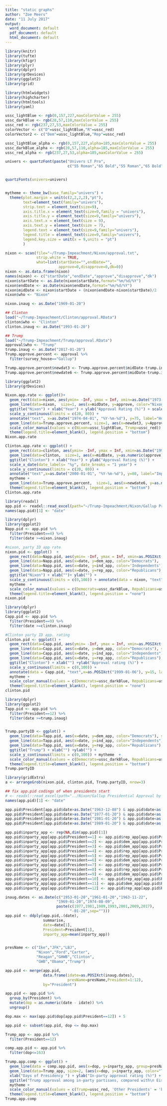 ```yaml
---
title: "static graphs"
author: "Zoe Meers"
date: "11 July 2017"
output:
  word_document: default
  pdf_document: default
  html_document: default
---
```



```r
library(knitr)
library(tufte)
library(kfigr)
library(plyr)
library(dplyr)
library(grDevices)
library(ggplot2)
library(grid)

library(htmlwidgets)
library(highcharter)
library(htmltools)
library(yaml)

ussc_lightBlue <- rgb(0,157,227,maxColorValue = 255)
ussc_darkBlue <- rgb(28,57,110,maxColorValue = 255)
ussc_red <- rgb(237,27,53,maxColorValue = 255)
colorVector <- c("D"=ussc_lightBlue,"R"=ussc_red)
colorVector2 <- c("Dem"=ussc_lightBlue,"Rep"=ussc_red)

ussc_lightBlue_alpha <- rgb(0,157,227,alpha=185,maxColorValue = 255)
ussc_darkBlue_alpha <- rgb(28,57,110,alpha=185,maxColorValue = 255)
ussc_red_alpha <- rgb(237,27,53,alpha=185,maxColorValue = 255)

univers <- quartzFont(paste("Univers LT Pro",
                            c("55 Roman","65 Bold","55 Roman","65 Bold")))


quartzFonts(univers=univers)


mytheme <- theme_bw(base_family="univers") + 
  theme(plot.margin = unit(c(2,2,2,2),"pt"),
        text=element_text(family="univers"),
        strip.text = element_text(size=9),
        axis.title.x = element_text(size=9,family = "univers"),
        axis.title.y = element_text(size=9,family="univers"),
        axis.text.x = element_text(size = 9),
        axis.text.y = element_text(size = 7),
        legend.text = element_text(size=9,family="univers"),
        legend.title = element_text(size=9,family="univers"),
        legend.key.size = unit(x = 9,units = "pt")
        )
```

```r
nixon <- scan(file="~/Trump-Impeachment/Nixon/approval.txt",
              strip.white = TRUE,
              what=list(startDate="",endDate="",
                        approve=0,disapprove=0,dk=0))
nixon <- as.data.frame(nixon)
names(nixon) <- c("startDate","endDate","approve","disapprove","dk")
nixon$startDate <- as.Date(nixon$startDate,format="%m/%d/%Y")
nixon$endDate <- as.Date(nixon$endDate,format="%m/%d/%Y")
nixon$midDate <- nixon$startDate + (nixon$endDate-nixon$startDate)/2
nixon$who <- "Nixon"

nixon.inaug <- as.Date("1969-01-20")

## Clinton
load("~/Trump-Impeachment/Clinton/approval.RData")
clinton$who <- "Clinton"
clinton.inaug <- as.Date("1993-01-20")

## Trump
load("~/Trump-Impeachment/Trump/approval.RData")
approval$who <- "Trump"
trump.inaug <- as.Date("2017-01-20")
Trump.approve.percent <- approval %>%
  filter(survey_house=="Gallup")

Trump.approve.percent$newdat3 <- Trump.approve.percent$midDate-trump.inaug+nixon.inaug
Trump.approve.percent$newdate6 <- Trump.approve.percent$midDate-trump.inaug+clinton.inaug

```




```r
library(ggplot2)
library(grDevices)

Nixon.app.rate <- ggplot()+ 
  geom_rect(data=nixon, aes(ymin= -Inf, ymax = Inf, xmin=as.Date("1973-10-30", "%Y-%m-%d"), xmax=as.Date("1974-07-30", "%Y-%m-%d")), fill='#FF9999', alpha=0.008) + 
  geom_line(data=nixon,  size=1, aes(x=midDate, y=approve, color="Nixon")) + 
  ggtitle("Nixon") + xlab("Year") + ylab("Approval Rating (%)") + scale_x_date(date_labels= "%y", date_breaks = "1 year")  + 
  scale_y_continuous(limits = c(20, 80)) +  
  annotate("text", x=as.Date("1974-04-01", "%Y-%m-%d"), y=75, label="House Judiciary Committee\n investigation and hearings", size=2.3) + 
  geom_line(data=Trump.approve.percent, size=1, aes(x=newdat3, y=Approve, color = "Trump"))+
  scale_color_manual(values = c(Nixon=ussc_lightBlue, Trump=ussc_red)) + mytheme + 
  theme(legend.title=element_blank(), legend.position = "bottom") 
Nixon.app.rate

```
```r
Clinton.app.rate <- ggplot() + 
  geom_rect(data=clinton, aes(ymin= -Inf, ymax = Inf, xmin=as.Date("1998-09-09", "%Y-%m-%d"), xmax=as.Date("1999-02-12", "%Y-%m-%d")), fill='#FF9999', alpha=0.008) + 
  geom_line(data=clinton,  size=1, aes(x=midDate, y=as.numeric(approve), color="Clinton")) + 
  ggtitle("Clinton") + xlab("Year") + ylab("Approval Rating (%)") +  
  scale_x_date(date_labels= "%y", date_breaks = "1 year") + 
  scale_y_continuous(limits = c(20, 80)) + 
  annotate("text",x=as.Date("2000-01-01", "%Y-%m-%d"), y=80, label="Impeachment deliberation\n and Senate trial", size=2.5) + 
  mytheme + 
  geom_line(data=Trump.approve.percent,  size=1, aes(x=newdate6, y=as.numeric(Approve), color="Trump")) + scale_color_manual(values = c(Clinton=ussc_lightBlue, Trump=ussc_red)) + 
  theme(legend.title=element_blank(), legend.position = "bottom")
Clinton.app.rate
```




```r
library(readxl)
app.pid <- readxl::read_excel(path="~/Trump-Impeachment/Nixon/Gallup Presidential Approval by Party ID, 1953-2017.xls")
names(app.pid)[1] <- "date"

```

```r
library(dplyr)
library(ggplot2)
Napp.pid <- app.pid %>%
  filter(President==4) %>%
  filter(date >=nixon.inaug)

```


```r
#nixon, party ID app rate
nixon.pid <- ggplot()  +  
  geom_rect(data=Napp.pid, aes(ymin= -Inf, ymax = Inf, xmin=as.POSIXct("1973-10-30"), xmax=as.POSIXct("1974-07-30")), fill="#FF9999", alpha=0.008) + 
  geom_line(data=Napp.pid, aes(x=date, y=dem_app, color="Democrats"),  size=1) + 
  geom_line(data=Napp.pid, aes(x=date, y=ind_app, color='Independents'), size=1) + 
  geom_line(data=Napp.pid, aes(x=date, y=rep_app, color="Republicans"), size=1) + 
  ggtitle("Nixon") + xlab("")+ ylab("") + 
  scale_y_continuous(limits = c(0,100)) + annotate(data = nixon, "text", x=as.POSIXct("1974-03-06 UTC"), y=95, label="House Judiciary Committee\n investigation and hearings", size=2.5) + 
  mytheme  + 
  scale_color_manual(values = c(Democrats=ussc_darkBlue, Republicans=ussc_red, Independents ='black')) + 
  theme(legend.title=element_blank(), legend.position = "none")
nixon.pid
```


```r
library(dplyr)
library(ggplot2)
Capp.pid <- app.pid %>%
  filter(President==9) %>%
  filter(date >=clinton.inaug)

#Clinton party ID app. rating
clinton.pid <- ggplot() + 
  geom_rect(data=Capp.pid, aes(ymin= -Inf, ymax = Inf, xmin=as.POSIXct("1998-08-09"), xmax=as.POSIXct("1999-01-06")), fill="#FF9999", alpha=0.008) +
  geom_line(data=Capp.pid, aes(x=date, y=dem_app, color="Democrats"), size=1) + 
  geom_line(data=Capp.pid, aes(x=date, y=ind_app, color="Independents"), size=1) + 
  geom_line(data=Capp.pid, aes(x=date, y=rep_app, color="Republicans"), size=1) + 
  ggtitle("Clinton") + xlab("") +ylab("Approval rating (%)") + 
  scale_y_continuous(limits = c(0,100)) +  
  annotate(data = Capp.pid, "text",x=as.POSIXct("1999-01-06"), y=15, label="Impeachment deliberation\n and Senate trial", size=2.5) + 
  mytheme +   
  scale_color_manual(values = c(Democrats=ussc_darkBlue, Republicans=ussc_red, Independents ='black')) + 
  theme(legend.title=element_blank(), legend.position = "none")
clinton.pid

```


```r
library(dplyr)
library(ggplot2)
Tapp.pid <- app.pid %>%
  filter(President==12) %>%
  filter(date >=trump.inaug)


Trump.partyID <- ggplot() +  
  geom_line(data=Tapp.pid, aes(x=date, y=dem_app, color="Democrats"), size=1) + 
  geom_line(data=Tapp.pid, aes(x=date, y=ind_app, color="Independents"), size=1) + 
  geom_line(data=Tapp.pid, aes(x=date, y=rep_app, color="Republicans"), size=1) + 
  ggtitle("Trump") + xlab("") +ylab("") + 
  scale_y_continuous(limits = c(0,100)) + mytheme  + 
  scale_color_manual(values = c(Democrats=ussc_darkBlue, Republicans=ussc_red, Independents ='black')) + 
  theme(legend.title=element_blank(), legend.position = "bottom")
Trump.partyID

```

```r
library(gridExtra)
a <- arrangeGrob(nixon.pid, clinton.pid, Trump.partyID, nrow=3)
```



```r
## fix app.pid codings of when presidents start
# <- readxl::read_excel(path="../Nixon/Gallup Presidential Approval by Party ID, 1953-2017.xls")
names(app.pid)[1] <- "date"

app.pid$President[app.pid$date>as.Date("1963-12-08") & app.pid$date<as.Date("1969-01-21")] <- 3 ## Johnson
app.pid$President[app.pid$date>as.Date("1977-01-20") & app.pid$date<as.Date("1981-01-20")] <- 6 ## Carter
app.pid$President[app.pid$date>as.Date("1981-01-20") & app.pid$date<as.Date("1989-01-20")] <- 7 ## Reagan
app.pid$President[app.pid$date>as.Date("1989-01-20") & app.pid$date<as.Date("1993-01-20")] <- 8 ## Bush

app.pid$inparty_app <- rep(NA,dim(app.pid)[1])
app.pid$inparty_app[app.pid$President==1] <- app.pid$rep_app[app.pid$President==1] ## Ike
app.pid$inparty_app[app.pid$President==2] <- app.pid$dem_app[app.pid$President==2] ## JFK
app.pid$inparty_app[app.pid$President==3] <- app.pid$dem_app[app.pid$President==3] ## LBJ
app.pid$inparty_app[app.pid$President==4] <- app.pid$rep_app[app.pid$President==4] ## RMN
app.pid$inparty_app[app.pid$President==5] <- app.pid$rep_app[app.pid$President==5] ## Ford
app.pid$inparty_app[app.pid$President==6] <- app.pid$dem_app[app.pid$President==6] ## Carter
app.pid$inparty_app[app.pid$President==7] <- app.pid$rep_app[app.pid$President==7] ## Reagan
app.pid$inparty_app[app.pid$President==8] <- app.pid$rep_app[app.pid$President==8] ## GHWB
app.pid$inparty_app[app.pid$President==9] <- app.pid$dem_app[app.pid$President==9] ## WJC
app.pid$inparty_app[app.pid$President==10] <- app.pid$rep_app[app.pid$President==10] ## W
app.pid$inparty_app[app.pid$President==11] <- app.pid$dem_app[app.pid$President==11] ## Obama
app.pid$inparty_app[app.pid$President==12] <- app.pid$rep_app[app.pid$President==12] ## Trump

inaug.dates <- as.Date(c("1953-01-20","1961-01-20","1963-11-22",
                       "1969-01-20","1974-08-09",
                       paste(c(1977,1981,1989,1993,2001,2009,2017),
                             "-01-20",sep="")))
app.pid <- ddply(app.pid,.(date),
                 summarise,
                 date=date[1],
                 President=President[1],
                 inparty_app=mean(inparty_app))


presName <- c("Ike","JFK","LBJ",
              "Nixon","Ford","Carter",
              "Reagan","GHWB","Clinton",
              "GWB","Obama","Trump")

app.pid <- merge(app.pid,
                 data.frame(idate=as.POSIXct(inaug.dates),
                            presName=presName,President=1:12),
                 by="President")

app.pid <- app.pid %>%
  group_by(President) %>%
  mutate(dop = as.numeric(date - idate)) %>%
  ungroup()

dop.max <- max(app.pid$dop[app.pid$President==12]) + 5
```



```r
app.pid <- subset(app.pid, dop <= dop.max)
```

```r
Trump_app <- app.pid %>%
  filter(President==12)

comp.app.pid <- app.pid %>%
  filter(dop<=163)

Trump.app.comp <- ggplot() + 
  geom_line(data = comp.app.pid, aes(x=dop, y=inparty_app, group=presName, color="Other Presidents")) + 
  geom_line(data=Trump_app, size=2, (aes(x=dop, y=inparty_app, color="Trump"))) + 
  xlab("Days of Presidency ") + ylab("In-party approval rating (%)") + theme_bw() + 
  ggtitle("Trump approval among in-party partisans, compared with\n Eisenhower to Obama") + 
  mytheme +
  scale_color_manual(values = c(Trump=ussc_red, 'Other Presidents' = 'black')) + 
  theme(legend.title=element_blank(), legend.position = "bottom")
Trump.app.comp


```

